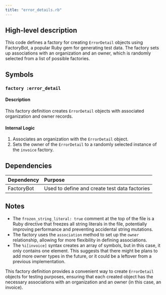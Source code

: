 ```yaml
---
title: "error_details.rb"
---
```


## High-level description
This code defines a factory for creating `ErrorDetail` objects using FactoryBot, a popular Ruby gem for generating test data. The factory sets up associations with an organization and an owner, which is randomly selected from a list of possible factories.

## Symbols

### `factory :error_detail`
#### Description
This factory definition creates `ErrorDetail` objects with associated organization and owner records.

#### Internal Logic
1. Associates an organization with the `ErrorDetail` object.
2. Sets the owner of the `ErrorDetail` to a randomly selected instance of the `invoice` factory.

## Dependencies
| Dependency | Purpose |
|:-----------|:--------|
| FactoryBot | Used to define and create test data factories |

## Notes
- The `frozen_string_literal: true` comment at the top of the file is a Ruby directive that freezes all string literals in the file, potentially improving performance and preventing accidental string mutations.
- The factory uses the `association` method to set up the `owner` relationship, allowing for more flexibility in defining associations.
- The `%i[invoice]` syntax creates an array of symbols, but in this case, it only contains one element. This suggests that there might be plans to add more owner types in the future, or it could be a leftover from a previous implementation.

This factory definition provides a convenient way to create `ErrorDetail` objects for testing purposes, ensuring that each created object has the necessary associations with an organization and an owner (in this case, an invoice).